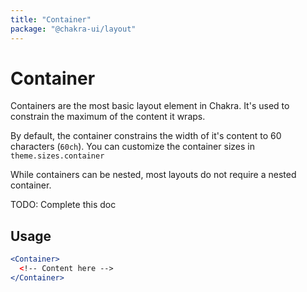 ```yaml
---
title: "Container"
package: "@chakra-ui/layout"
---
```


# Container

Containers are the most basic layout element in Chakra. It's used to constrain
the maximum of the content it wraps.

By default, the container constrains the width of it's content to 60 characters
(`60ch`). You can customize the container sizes in `theme.sizes.container`

While containers can be nested, most layouts do not require a nested container.

TODO: Complete this doc

## Usage

```jsx live=false
<Container>
  <!-- Content here -->
</Container>
```
